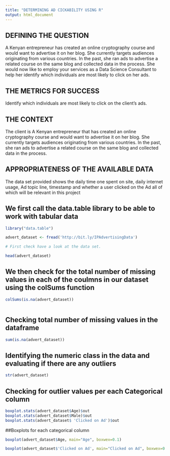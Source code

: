 ---
title: "DETERMINING AD CICKABILITY USING R"
output: html_document
---

## DEFINING THE QUESTION

A Kenyan entrepreneur has created an online cryptography course and would want to advertise it on her blog. She currently targets audiences originating from various countries. In the past, she ran ads to advertise a related course on the same blog and collected data in the process. She would now like to employ your services as a Data Science Consultant to help her identify which individuals are most likely to click on her ads.

## THE METRICS FOR SUCCESS

Identify which individuals are most likely to click on the client's ads.

## THE CONTEXT

The client is A Kenyan entrepreneur that has created an online cryptography course and would want to advertise it on her blog. She currently targets audiences originating from various countries. In the past, she ran ads to advertise a related course on the same blog and collected data in the process.

## APPROPRIATENESS OF THE AVAILABLE DATA

The data set provided shows the daily time one spent on site, daily internet usage, Ad topic line, timestamp and whether a user clicked on the Ad all of which will be relevant in this project

## We first call the data.table library to be able to work with tabular data

```{r}
library("data.table")

advert_dataset <- fread('http://bit.ly/IPAdvertisingData')

# First check have a look at the data set.

head(advert_dataset)
```

## We then check for the total number of missing values in each of the coulmns in our dataset using the colSums function

```{r}
colSums(is.na(advert_dataset))
```
```{r}

```

## Checking total number of missing values in the dataframe

```{r}
sum(is.na(advert_dataset))
```

## Identifying the numeric class in the data and evaluating if there are any outliers

```{r}
str(advert_dataset)
```
## Checking for outlier values per each Categorical column

```{r}
boxplot.stats(advert_dataset$Age)$out
boxplot.stats(advert_dataset$Male)$out
boxplot.stats(advert_dataset$ 'Clicked on Ad')$out
```
##Boxplots for each categorical column

```{r}
boxplot(advert_dataset$Age, main="Age", boxwex=0.1)

boxplot(advert_dataset$'Clicked on Ad', main="Clicked on Ad", boxwex=0.1)
```

